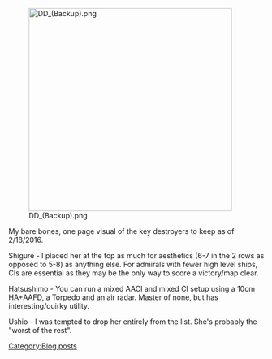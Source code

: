 [[File:DD_(Backup).png|thumb|left|400px]]

My bare bones, one page visual of the key destroyers to keep as of 2/18/2016.

Shigure - I placed her at the top as much for aesthetics (6-7 in the 2 rows as opposed to 5-8) as anything else. For admirals with fewer high level ships, CIs are essential as they may be the only way to score a victory/map clear.

Hatsushimo - You can run a mixed AACI and mixed CI setup using a 10cm HA+AAFD, a Torpedo and an air radar. Master of none, but has interesting/quirky utility.

Ushio - I was tempted to drop her entirely from the list. She's probably the "worst of the rest". 
[[Category:Blog posts]]